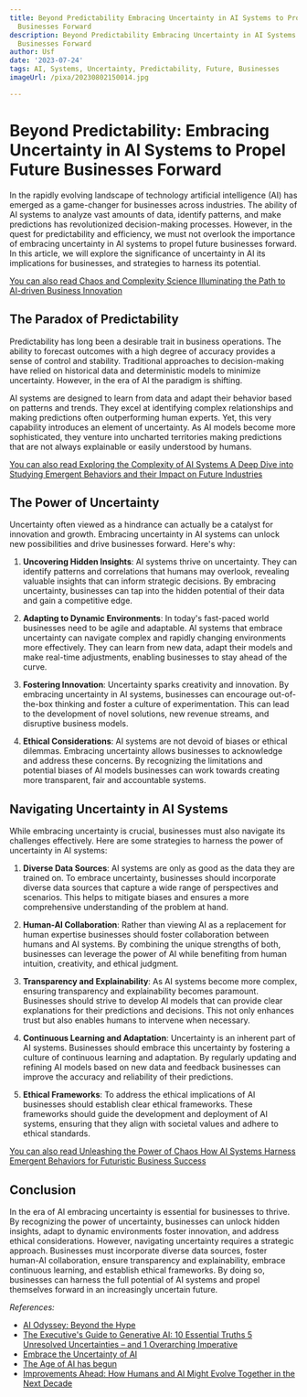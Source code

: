 ```yaml
---
title: Beyond Predictability Embracing Uncertainty in AI Systems to Propel Future
  Businesses Forward
description: Beyond Predictability Embracing Uncertainty in AI Systems to Propel Future
  Businesses Forward
author: Usf
date: '2023-07-24'
tags: AI, Systems, Uncertainty, Predictability, Future, Businesses
imageUrl: /pixa/20230802150014.jpg

---
```

# Beyond Predictability: Embracing Uncertainty in AI Systems to Propel Future Businesses Forward

In the rapidly evolving landscape of technology artificial intelligence (AI) has emerged as a game-changer for businesses across industries. The ability of AI systems to analyze vast amounts of data, identify patterns, and make predictions has revolutionized decision-making  processes. However, in the quest for predictability and efficiency, we must not overlook the importance of embracing  uncertainty in AI systems to propel future businesses forward. In this article,  we will explore the significance of uncertainty in AI its implications for businesses, and strategies to harness its potential.

[You can also read Chaos and Complexity Science  Illuminating the  Path to AI-driven Business Innovation](Chaos%20and%20Complexity%20Science%20Illuminating%20the%20Path%20to%20AI-driven%20Business%20Innovation)


## The  Paradox of Predictability

Predictability has long been a desirable trait  in business operations. The  ability to forecast outcomes with  a high degree of accuracy provides  a sense of control and  stability.  Traditional approaches to decision-making have relied on historical data and deterministic models to  minimize uncertainty. However,  in the era of AI the paradigm is shifting.

AI systems are designed to learn  from  data and adapt  their behavior based on patterns and trends. They excel at identifying  complex relationships and making predictions often outperforming human experts. Yet,  this very capability introduces an  element of uncertainty. As AI models become more sophisticated, they venture into uncharted territories making predictions that are not always  explainable or easily understood by humans.

[You can also  read Exploring the Complexity of AI Systems A Deep Dive into Studying Emergent Behaviors and their Impact  on Future Industries](Exploring%20the%20Complexity%20of%20AI%20Systems%20A%20Deep%20Dive%20into%20Studying%20Emergent%20Behaviors%20and%20their%20Impact%20on%20Future%20Industries)


##  The  Power of Uncertainty

Uncertainty often viewed as a hindrance  can actually be a catalyst for innovation and growth. Embracing uncertainty in AI systems can unlock new possibilities and drive businesses forward. Here's why:

1.  **Uncovering Hidden Insights**: AI  systems thrive  on uncertainty. They can identify patterns and  correlations that humans may overlook, revealing valuable insights that can inform strategic  decisions. By embracing  uncertainty, businesses can tap into the hidden potential of their data  and gain a competitive edge.

2. **Adapting to Dynamic  Environments**: In  today's fast-paced  world businesses need to be agile and adaptable. AI systems that embrace uncertainty can navigate complex and rapidly changing environments more  effectively.  They can learn from new data, adapt their models  and make real-time adjustments, enabling businesses to stay ahead of the curve.

3. **Fostering Innovation**: Uncertainty  sparks creativity and innovation. By embracing uncertainty in AI systems, businesses can encourage out-of-the-box thinking and foster a culture of experimentation.  This can  lead to the  development of novel solutions, new revenue  streams, and disruptive business models.

4. **Ethical Considerations**: AI systems are not  devoid of biases or ethical dilemmas. Embracing uncertainty allows businesses  to acknowledge and address  these concerns. By recognizing the limitations and potential biases of AI models businesses can work  towards  creating more transparent, fair and accountable systems.

## Navigating Uncertainty in AI Systems

While embracing uncertainty is crucial, businesses must also navigate its challenges effectively. Here are some strategies to harness the power of uncertainty in AI systems:

1. **Diverse Data Sources**:  AI systems are only as  good  as the  data they  are trained  on. To embrace uncertainty, businesses should  incorporate diverse  data sources that capture a wide range of perspectives and  scenarios. This helps to mitigate  biases and ensures a more comprehensive understanding of the problem at hand.

2. **Human-AI Collaboration**: Rather than viewing AI as  a replacement for human expertise businesses should foster collaboration between humans and AI systems. By combining the unique strengths of both, businesses can leverage the power of AI while benefiting from human intuition, creativity, and ethical  judgment.

3. **Transparency and Explainability**: As AI  systems become  more complex, ensuring transparency and explainability  becomes  paramount. Businesses should  strive to develop AI models that can provide clear  explanations for their predictions and decisions. This  not only enhances trust but also enables humans to intervene when  necessary.

4. **Continuous Learning and Adaptation**: Uncertainty is an inherent  part of AI systems. Businesses should embrace this uncertainty by fostering a culture of continuous learning and adaptation. By regularly updating and refining AI models based  on new data and feedback businesses can improve the accuracy and reliability of their predictions.

5. **Ethical Frameworks**: To address the  ethical implications of AI businesses should establish clear ethical frameworks. These frameworks  should guide the  development and deployment of AI systems, ensuring that  they align with societal values and adhere to ethical standards.

[You can also read Unleashing the  Power of Chaos How AI Systems Harness Emergent  Behaviors for Futuristic Business  Success](Unleashing%20the%20Power%20of%20Chaos%20How%20AI%20Systems%20Harness%20Emergent%20Behaviors%20for%20Futuristic%20Business%20Success)


## Conclusion

In the era of  AI embracing uncertainty is essential for businesses to thrive. By recognizing the power of uncertainty, businesses can unlock hidden insights, adapt to dynamic environments foster innovation, and  address ethical considerations. However, navigating uncertainty requires a strategic approach. Businesses must incorporate diverse  data sources, foster human-AI  collaboration, ensure transparency and explainability, embrace continuous learning, and establish ethical frameworks. By doing  so, businesses can harness the full potential of AI systems and propel themselves forward in an increasingly uncertain future.

*References:*

- [AI Odyssey: Beyond the Hype](https://quickreadbuzz.com/2023/06/14/litigation-eric-kreutuer-ai-odyssey-beyond-the-hype/)
- [The Executive's Guide to Generative AI: 10 Essential Truths 5 Unresolved Uncertainties –  and 1  Overarching Imperative](https://www.imd.org/ibyimd/innovation/the-executives-guide-to-generative-ai-10-truths-5-uncertainties-and-1-overarching-imperative/)
- [Embrace the Uncertainty of AI](https://www.mckinsey.com/capabilities/people-and-organizational-performance/our-insights/the-organization-blog/embrace-the-uncertainty-of-ai)
- [The Age of AI has begun](https://www.gatesnotes.com/The-Age-of-AI-Has-Begun)
- [Improvements Ahead: How Humans  and AI Might Evolve Together in the Next Decade](https://www.pewresearch.org/internet/2018/12/10/improvements-ahead-how-humans-and-ai-might-evolve-together-in-the-next-decade/)